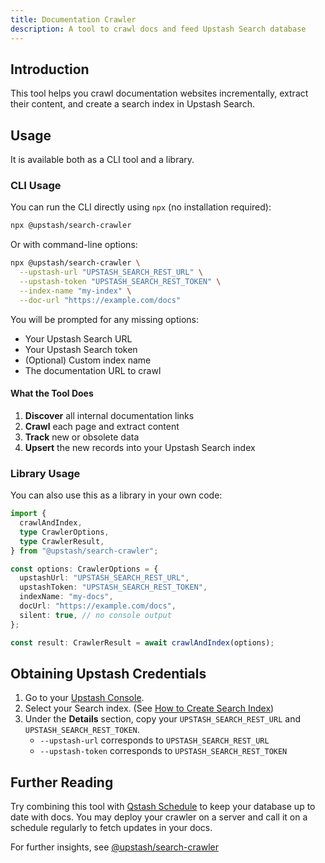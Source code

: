```yaml
---
title: Documentation Crawler
description: A tool to crawl docs and feed Upstash Search database
---
```


## Introduction

This tool helps you crawl documentation websites incrementally, extract their content, and create a search index in Upstash Search.

## Usage

It is available both as a CLI tool and a library.

### CLI Usage

You can run the CLI directly using `npx` (no installation required):

```sh
npx @upstash/search-crawler
```

Or with command-line options:

```sh
npx @upstash/search-crawler \
  --upstash-url "UPSTASH_SEARCH_REST_URL" \
  --upstash-token "UPSTASH_SEARCH_REST_TOKEN" \
  --index-name "my-index" \
  --doc-url "https://example.com/docs"
```

You will be prompted for any missing options:

- Your Upstash Search URL
- Your Upstash Search token
- (Optional) Custom index name
- The documentation URL to crawl

#### What the Tool Does

1. **Discover** all internal documentation links
2. **Crawl** each page and extract content
3. **Track** new or obsolete data
4. **Upsert** the new records into your Upstash Search index

### Library Usage

You can also use this as a library in your own code:

```typescript
import {
  crawlAndIndex,
  type CrawlerOptions,
  type CrawlerResult,
} from "@upstash/search-crawler";

const options: CrawlerOptions = {
  upstashUrl: "UPSTASH_SEARCH_REST_URL",
  upstashToken: "UPSTASH_SEARCH_REST_TOKEN",
  indexName: "my-docs",
  docUrl: "https://example.com/docs",
  silent: true, // no console output
};

const result: CrawlerResult = await crawlAndIndex(options);
```

## Obtaining Upstash Credentials

1. Go to your [Upstash Console](https://console.upstash.com/).
2. Select your Search index. (See [How to Create Search Index](https://upstash.com/docs/search/overall/getstarted#create-a-database))
3. Under the **Details** section, copy your `UPSTASH_SEARCH_REST_URL` and `UPSTASH_SEARCH_REST_TOKEN`.
   - `--upstash-url` corresponds to `UPSTASH_SEARCH_REST_URL`
   - `--upstash-token` corresponds to `UPSTASH_SEARCH_REST_TOKEN`

## Further Reading

Try combining this tool with [Qstash Schedule](https://upstash.com/docs/qstash/features/schedules) to keep your database up to date with docs. You may deploy your crawler on a server and call it on a schedule regularly to fetch updates in your docs.

For further insights, see [@upstash/search-crawler](https://github.com/upstash/search-crawler)
